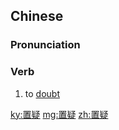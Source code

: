 ==Chinese==
{{zh-forms}}

===Pronunciation===
{{zh-pron
|m=zhìyí
|c=zi3 ji4
|mn=qz,tw,xm,zz:tì-gî
|cat=v
}}

===Verb===
{{zh-verb}}

# to [[doubt]]

[[ky:置疑]]
[[mg:置疑]]
[[zh:置疑]]